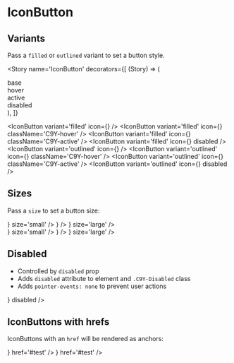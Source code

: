 
<Meta title='Components/IconButton' component={IconButton} />


# IconButton

## Variants

Pass a `filled` or `outlined` variant to set a button style.

<Story
  name='IconButton'
  decorators={[
    (Story) => (
      <div className='grid grid-cols-4 gap-x-4 gap-y-2 items-center justify-items-center w-1/2'>
        <div>base</div>
        <div>hover</div>
        <div>active</div>
        <div>disabled</div>
        <Story />
      </div>
    ),
  ]}
>
  <IconButton variant='filled' icon={<Icon id='code' />} />
  <IconButton variant='filled' icon={<Icon id='code' />} className='C9Y-hover' />
  <IconButton variant='filled' icon={<Icon id='code' />} className='C9Y-active' />
  <IconButton variant='filled' icon={<Icon id='code' />} disabled />
  <IconButton variant='outlined' icon={<Icon id='code' />} />
  <IconButton variant='outlined' icon={<Icon id='code' />} className='C9Y-hover' />
  <IconButton variant='outlined' icon={<Icon id='code' />} className='C9Y-active' />
  <IconButton variant='outlined' icon={<Icon id='code' />} disabled />
</Story>

## Sizes

Pass a `size` to set a button size:

<div className='flex flex-col gap-4 justify-center'>
  <div className='flex flex-row items-center gap-4'>
    <IconButton variant='filled' icon={<Icon id='code' />} size='small' />
    <IconButton variant='filled' icon={<Icon id='code' />} />
    <IconButton variant='filled' icon={<Icon id='code' />} size='large' />
  </div>
  <div className='flex flex-row items-center gap-4'>
    <IconButton variant='outlined' icon={<Icon id='code' />} size='small' />
    <IconButton variant='outlined' icon={<Icon id='code' />} />
    <IconButton variant='outlined' icon={<Icon id='code' />} size='large' />
  </div>
</div>

## Disabled

- Controlled by `disabled` prop
- Adds `disabled` attribute to element and `.C9Y-Disabled` class
- Adds `pointer-events: none` to prevent user actions

<div className='flex items-center gap-4'>
  <IconButton icon={<Icon id='code' />} disabled />
</div>

## IconButtons with hrefs

IconButtons with an `href` will be rendered as anchors:

<div className='flex flex-col items-center gap-4'>
  <IconButton icon={<Icon id='code' />} href='#test' />
  <IconButton disabled icon={<Icon id='code' />} href='#test' />
</div>

<ArgsTable of={IconButton} />
